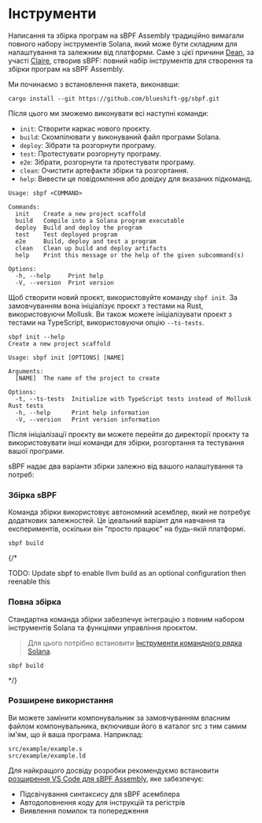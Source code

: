 
# Інструменти

Написання та збірка програм на sBPF Assembly традиційно вимагали повного набору інструментів Solana, який може бути складним для налаштування та залежним від платформи. Саме з цієї причини [Dean](https://x.com/deanmlittle), за участі [Claire](https://x.com/clairefxyz), створив sBPF: повний набір інструментів для створення та збірки програм на sBPF Assembly.

<ArticleSection name="Installation" id="installation" level="h2" />

Ми починаємо з встановлення пакета, виконавши:

```
cargo install --git https://github.com/blueshift-gg/sbpf.git
```

Після цього ми зможемо виконувати всі наступні команди:
- `init`: Створити каркас нового проєкту.
- `build`: Скомпілювати у виконуваний файл програми Solana.
- `deploy`: Зібрати та розгорнути програму.
- `test`: Протестувати розгорнуту програму.
- `e2e`: Зібрати, розгорнути та протестувати програму.
- `clean`: Очистити артефакти збірки та розгортання.
- `help`: Вивести це повідомлення або довідку для вказаних підкоманд.

```text
Usage: sbpf <COMMAND>

Commands:
  init    Create a new project scaffold
  build   Compile into a Solana program executable
  deploy  Build and deploy the program
  test    Test deployed program
  e2e     Build, deploy and test a program
  clean   Clean up build and deploy artifacts
  help    Print this message or the help of the given subcommand(s)

Options:
  -h, --help     Print help
  -V, --version  Print version
```

<ArticleSection name="Initialize a new project" id="initialize-a-new-project" level="h2" />

Щоб створити новий проєкт, використовуйте команду `sbpf init`. За замовчуванням вона ініціалізує проєкт з тестами на Rust, використовуючи Mollusk. Ви також можете ініціалізувати проєкт з тестами на TypeScript, використовуючи опцію `--ts-tests`.

```text
sbpf init --help
Create a new project scaffold

Usage: sbpf init [OPTIONS] [NAME]

Arguments:
  [NAME]  The name of the project to create

Options:
  -t, --ts-tests  Initialize with TypeScript tests instead of Mollusk Rust tests
  -h, --help      Print help information
  -V, --version   Print version information
```

Після ініціалізації проєкту ви можете перейти до директорії проєкту та використовувати інші команди для збірки, розгортання та тестування вашої програми.

<ArticleSection name="Building Programs" id="building-programs" level="h2" />

sBPF надає два варіанти збірки залежно від вашого налаштування та потреб:

### Збірка sBPF

Команда збірки використовує автономний асемблер, який не потребує додаткових залежностей. Це ідеальний варіант для навчання та експериментів, оскільки він "просто працює" на будь-якій платформі.

```
sbpf build
```

{/*

TODO: Update sbpf to enable llvm build as an optional configuration then reenable this

### Повна збірка

Стандартна команда збірки забезпечує інтеграцію з повним набором інструментів Solana та функціями управління проєктом.

> Для цього потрібно встановити [Інструменти командного рядка Solana](https://docs.anza.xyz/cli/install/).

```
sbpf build
```

 */}

### Розширене використання

Ви можете замінити компонувальник за замовчуванням власним файлом компонувальника, включивши його в каталог src з тим самим ім'ям, що й ваша програма. Наприклад:

```text
src/example/example.s
src/example/example.ld
```

<ArticleSection name="Середовище розробки" id="development-environment" level="h2" />

Для найкращого досвіду розробки рекомендуємо встановити [розширення VS Code для sBPF Assembly](https://github.com/deanmlittle/vscode-sbpf-asm), яке забезпечує:
- Підсвічування синтаксису для sBPF асемблера
- Автодоповнення коду для інструкцій та регістрів
- Виявлення помилок та попередження
